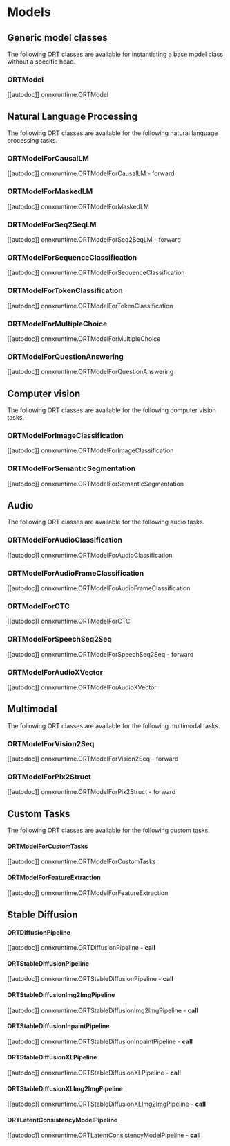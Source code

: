 <!--Copyright 2022 The HuggingFace Team. All rights reserved.

Licensed under the Apache License, Version 2.0 (the "License"); you may not use this file except in compliance with
the License. You may obtain a copy of the License at

http://www.apache.org/licenses/LICENSE-2.0

Unless required by applicable law or agreed to in writing, software distributed under the License is distributed on
an "AS IS" BASIS, WITHOUT WARRANTIES OR CONDITIONS OF ANY KIND, either express or implied. See the License for the
specific language governing permissions and limitations under the License.
-->

# Models

## Generic model classes

The following ORT classes are available for instantiating a base model class without a specific head.

### ORTModel

[[autodoc]] onnxruntime.ORTModel

## Natural Language Processing

The following ORT classes are available for the following natural language processing tasks.

### ORTModelForCausalLM

[[autodoc]] onnxruntime.ORTModelForCausalLM
    - forward

### ORTModelForMaskedLM

[[autodoc]] onnxruntime.ORTModelForMaskedLM

### ORTModelForSeq2SeqLM

[[autodoc]] onnxruntime.ORTModelForSeq2SeqLM
    - forward

### ORTModelForSequenceClassification

[[autodoc]] onnxruntime.ORTModelForSequenceClassification

### ORTModelForTokenClassification

[[autodoc]] onnxruntime.ORTModelForTokenClassification

### ORTModelForMultipleChoice

[[autodoc]] onnxruntime.ORTModelForMultipleChoice

### ORTModelForQuestionAnswering

[[autodoc]] onnxruntime.ORTModelForQuestionAnswering

## Computer vision

The following ORT classes are available for the following computer vision tasks.

### ORTModelForImageClassification

[[autodoc]] onnxruntime.ORTModelForImageClassification

### ORTModelForSemanticSegmentation

[[autodoc]] onnxruntime.ORTModelForSemanticSegmentation

## Audio

The following ORT classes are available for the following audio tasks.

### ORTModelForAudioClassification

[[autodoc]] onnxruntime.ORTModelForAudioClassification

### ORTModelForAudioFrameClassification

[[autodoc]] onnxruntime.ORTModelForAudioFrameClassification

### ORTModelForCTC

[[autodoc]] onnxruntime.ORTModelForCTC

### ORTModelForSpeechSeq2Seq

[[autodoc]] onnxruntime.ORTModelForSpeechSeq2Seq
    - forward

### ORTModelForAudioXVector

[[autodoc]] onnxruntime.ORTModelForAudioXVector

## Multimodal

The following ORT classes are available for the following multimodal tasks.

### ORTModelForVision2Seq

[[autodoc]] onnxruntime.ORTModelForVision2Seq
    - forward

### ORTModelForPix2Struct

[[autodoc]] onnxruntime.ORTModelForPix2Struct
    - forward

## Custom Tasks

The following ORT classes are available for the following custom tasks.

#### ORTModelForCustomTasks

[[autodoc]] onnxruntime.ORTModelForCustomTasks

#### ORTModelForFeatureExtraction

[[autodoc]] onnxruntime.ORTModelForFeatureExtraction

## Stable Diffusion

#### ORTDiffusionPipeline

[[autodoc]] onnxruntime.ORTDiffusionPipeline
    - __call__

#### ORTStableDiffusionPipeline

[[autodoc]] onnxruntime.ORTStableDiffusionPipeline
    - __call__

#### ORTStableDiffusionImg2ImgPipeline

[[autodoc]] onnxruntime.ORTStableDiffusionImg2ImgPipeline
    - __call__

#### ORTStableDiffusionInpaintPipeline

[[autodoc]] onnxruntime.ORTStableDiffusionInpaintPipeline
    - __call__

#### ORTStableDiffusionXLPipeline

[[autodoc]] onnxruntime.ORTStableDiffusionXLPipeline
    - __call__

#### ORTStableDiffusionXLImg2ImgPipeline

[[autodoc]] onnxruntime.ORTStableDiffusionXLImg2ImgPipeline
    - __call__

#### ORTLatentConsistencyModelPipeline

[[autodoc]] onnxruntime.ORTLatentConsistencyModelPipeline
    - __call__
